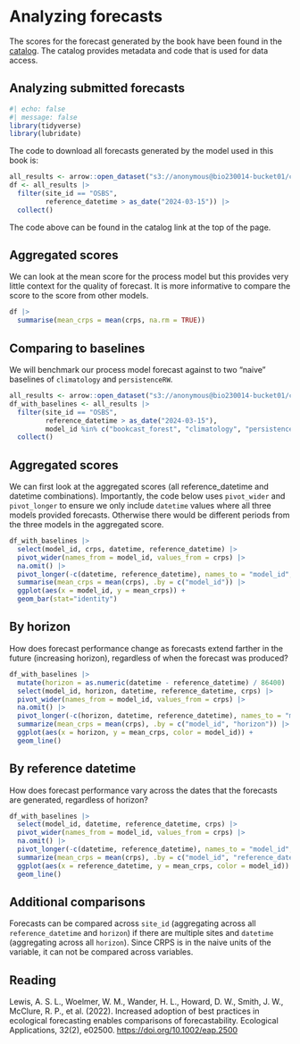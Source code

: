 # Analyzing forecasts {#sec-analysis}

The scores for the forecast generated by the book have been found in the [catalog](https://radiantearth.github.io/stac-browser/#/external/raw.githubusercontent.com/eco4cast/neon4cast-ci/main/catalog/scores/models/model_items/bookcast_forest.json). The catalog provides metadata and code that is used for data access.

## Analyzing submitted forecasts

```r
#| echo: false
#| message: false
library(tidyverse)
library(lubridate)
```

The code to download all forecasts generated by the model used in this book is:

```r
all_results <- arrow::open_dataset("s3://anonymous@bio230014-bucket01/challenges/scores/parquet/project_id=neon4cast/duration=P1D/variable=nee/model_id=bookcast_forest?endpoint_override=sdsc.osn.xsede.org")
df <- all_results |> 
  filter(site_id == "OSBS",
         reference_datetime > as_date("2024-03-15")) |> 
  collect()
```

The code above can be found in the catalog link at the top of the page.

## Aggregated scores

We can look at the mean score for the process model but this provides very little context for the quality of forecast. It is more informative to compare the score to the score from other models.

```r
df |> 
  summarise(mean_crps = mean(crps, na.rm = TRUE))
```

## Comparing to baselines

We will benchmark our process model forecast against to two "naive" baselines of `climatology` and `persistenceRW`.

```r
all_results <- arrow::open_dataset("s3://anonymous@bio230014-bucket01/challenges/scores/parquet/project_id=neon4cast/duration=P1D/variable=nee?endpoint_override=sdsc.osn.xsede.org")
df_with_baselines <- all_results |> 
  filter(site_id == "OSBS",
         reference_datetime > as_date("2024-03-15"), 
         model_id %in% c("bookcast_forest", "climatology", "persistenceRW")) |> 
  collect()
```

## Aggregated scores

We can first look at the aggregated scores (all reference_datetime and datetime combinations). Importantly, the code below uses `pivot_wider` and `pivot_longer` to ensure we only include `datetime` values where all three models provided forecasts. Otherwise there would be different periods from the three models in the aggregated score.

```r
df_with_baselines |> 
  select(model_id, crps, datetime, reference_datetime) |> 
  pivot_wider(names_from = model_id, values_from = crps) |> 
  na.omit() |> 
  pivot_longer(-c(datetime, reference_datetime), names_to = "model_id", values_to = "crps") |> 
  summarise(mean_crps = mean(crps), .by = c("model_id")) |> 
  ggplot(aes(x = model_id, y = mean_crps)) +
  geom_bar(stat="identity")
```

## By horizon

How does forecast performance change as forecasts extend farther in the future (increasing horizon), regardless of when the forecast was produced?

```r
df_with_baselines |> 
  mutate(horizon = as.numeric(datetime - reference_datetime) / 86400) |> 
  select(model_id, horizon, datetime, reference_datetime, crps) |> 
  pivot_wider(names_from = model_id, values_from = crps) |> 
  na.omit() |> 
  pivot_longer(-c(horizon, datetime, reference_datetime), names_to = "model_id", values_to = "crps") |> 
  summarize(mean_crps = mean(crps), .by = c("model_id", "horizon")) |> 
  ggplot(aes(x = horizon, y = mean_crps, color = model_id)) + 
  geom_line()

```

## By reference datetime

How does forecast performance vary across the dates that the forecasts are generated, regardless of horizon?

```r
df_with_baselines |> 
  select(model_id, datetime, reference_datetime, crps) |> 
  pivot_wider(names_from = model_id, values_from = crps) |> 
  na.omit() |> 
  pivot_longer(-c(datetime, reference_datetime), names_to = "model_id", values_to = "crps") |> 
  summarize(mean_crps = mean(crps), .by = c("model_id", "reference_datetime")) |> 
  ggplot(aes(x = reference_datetime, y = mean_crps, color = model_id)) + 
  geom_line()
```

## Additional comparisons

Forecasts can be compared across `site_id` (aggregating across all `reference_datetime` and `horizon`) if there are multiple sites and `datetime` (aggregating across all `horizon`). Since CRPS is in the naive units of the variable, it can not be compared across variables.

## Reading

Lewis, A. S. L., Woelmer, W. M., Wander, H. L., Howard, D. W., Smith, J. W., McClure, R. P., et al. (2022). Increased adoption of best practices in ecological forecasting enables comparisons of forecastability. Ecological Applications, 32(2), e02500. <https://doi.org/10.1002/eap.2500>
